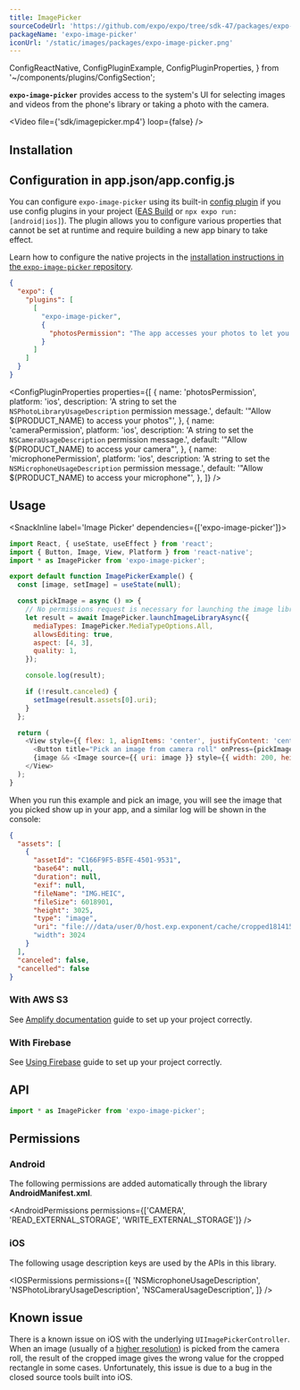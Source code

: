 ```yaml
---
title: ImagePicker
sourceCodeUrl: 'https://github.com/expo/expo/tree/sdk-47/packages/expo-image-picker'
packageName: 'expo-image-picker'
iconUrl: '/static/images/packages/expo-image-picker.png'
---
```


  ConfigReactNative,
  ConfigPluginExample,
  ConfigPluginProperties,
} from '~/components/plugins/ConfigSection';

**`expo-image-picker`** provides access to the system's UI for selecting images and videos from the phone's library or taking a photo with the camera.

<Video file={'sdk/imagepicker.mp4'} loop={false} />

<PlatformsSection android emulator ios simulator web />

## Installation

<APIInstallSection />

## Configuration in app.json/app.config.js

You can configure `expo-image-picker` using its built-in [config plugin](/config-plugins/introduction/) if you use config plugins in your project ([EAS Build](/build/introduction) or `npx expo run:[android|ios]`). The plugin allows you to configure various properties that cannot be set at runtime and require building a new app binary to take effect.

<ConfigReactNative>

Learn how to configure the native projects in the [installation instructions in the `expo-image-picker` repository](https://github.com/expo/expo/tree/main/packages/expo-image-picker#installation-in-bare-react-native-projects).

</ConfigReactNative>

<ConfigPluginExample>

```json app.json
{
  "expo": {
    "plugins": [
      [
        "expo-image-picker",
        {
          "photosPermission": "The app accesses your photos to let you share them with your friends."
        }
      ]
    ]
  }
}
```

</ConfigPluginExample>

<ConfigPluginProperties
  properties={[
    {
      name: 'photosPermission',
      platform: 'ios',
      description: 'A string to set the `NSPhotoLibraryUsageDescription` permission message.',
      default: '"Allow $(PRODUCT_NAME) to access your photos"',
    },
    {
      name: 'cameraPermission',
      platform: 'ios',
      description: 'A string to set the `NSCameraUsageDescription` permission message.',
      default: '"Allow $(PRODUCT_NAME) to access your camera"',
    },
    {
      name: 'microphonePermission',
      platform: 'ios',
      description: 'A string to set the `NSMicrophoneUsageDescription` permission message.',
      default: '"Allow $(PRODUCT_NAME) to access your microphone"',
    },
  ]}
/>

## Usage

<SnackInline label='Image Picker' dependencies={['expo-image-picker']}>

```js
import React, { useState, useEffect } from 'react';
import { Button, Image, View, Platform } from 'react-native';
import * as ImagePicker from 'expo-image-picker';

export default function ImagePickerExample() {
  const [image, setImage] = useState(null);

  const pickImage = async () => {
    // No permissions request is necessary for launching the image library
    let result = await ImagePicker.launchImageLibraryAsync({
      mediaTypes: ImagePicker.MediaTypeOptions.All,
      allowsEditing: true,
      aspect: [4, 3],
      quality: 1,
    });

    console.log(result);

    if (!result.canceled) {
      setImage(result.assets[0].uri);
    }
  };

  return (
    <View style={{ flex: 1, alignItems: 'center', justifyContent: 'center' }}>
      <Button title="Pick an image from camera roll" onPress={pickImage} />
      {image && <Image source={{ uri: image }} style={{ width: 200, height: 200 }} />}
    </View>
  );
}
```

</SnackInline>

When you run this example and pick an image, you will see the image that you picked show up in your app, and a similar log will be shown in the console:

```json
{
  "assets": [
    {
      "assetId": "C166F9F5-B5FE-4501-9531",
      "base64": null,
      "duration": null,
      "exif": null,
      "fileName": "IMG.HEIC",
      "fileSize": 6018901,
      "height": 3025,
      "type": "image",
      "uri": "file:///data/user/0/host.exp.exponent/cache/cropped1814158652.jpg"
      "width": 3024
    }
  ],
  "canceled": false,
  "cancelled": false
}
```

### With AWS S3

<BoxLink
  title="AWS storage example"
  description="An example of how to use AWS storage can be found in with-aws-storage-upload."
  Icon={GithubIcon}
  href="https://github.com/expo/examples/tree/master/with-aws-storage-upload"
/>

See [Amplify documentation](https://docs.amplify.aws/) guide to set up your project correctly.

### With Firebase

<BoxLink
  title="Firebase storage example"
  description="An example of how to use Firebase storage can be found in with-firebase-storage-upload."
  Icon={GithubIcon}
  href="https://github.com/expo/examples/tree/master/with-aws-storage-upload"
/>

See [Using Firebase](/guides/using-firebase/) guide to set up your project correctly.

## API

```js
import * as ImagePicker from 'expo-image-picker';
```

<APISection packageName="expo-image-picker" apiName="ImagePicker" />

## Permissions

### Android

The following permissions are added automatically through the library **AndroidManifest.xml**.

<AndroidPermissions permissions={['CAMERA', 'READ_EXTERNAL_STORAGE', 'WRITE_EXTERNAL_STORAGE']} />

### iOS

The following usage description keys are used by the APIs in this library.

<IOSPermissions
  permissions={[
    'NSMicrophoneUsageDescription',
    'NSPhotoLibraryUsageDescription',
    'NSCameraUsageDescription',
  ]}
/>

## Known issue

There is a known issue on iOS with the underlying `UIImagePickerController`. When an image (usually of a [higher resolution](http://www.openradar.me/49866214)) is picked from the camera roll, the result of the cropped image gives the wrong value for the cropped rectangle in some cases. Unfortunately, this issue is due to a bug in the closed source tools built into iOS.
